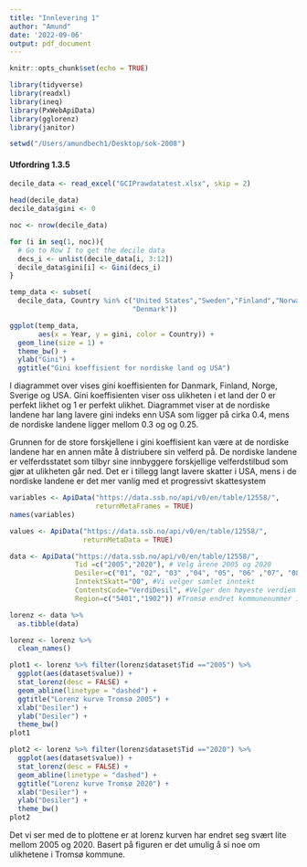 ```yaml
---
title: "Innlevering 1"
author: "Amund"
date: '2022-09-06'
output: pdf_document
---
```


```r
knitr::opts_chunk$set(echo = TRUE)
```


```r
library(tidyverse)
library(readxl) 
library(ineq)
library(PxWebApiData)
library(gglorenz)
library(janitor)

setwd("/Users/amundbech1/Desktop/sok-2008")
```

#### Utfordring 1.3.5

```r
decile_data <- read_excel("GCIPrawdatatest.xlsx", skip = 2)  

head(decile_data) 
decile_data$gini <- 0

noc <- nrow(decile_data)

for (i in seq(1, noc)){
  # Go to Row I to get the decile data
  decs_i <- unlist(decile_data[i, 3:12])
  decile_data$gini[i] <- Gini(decs_i)
}

temp_data <- subset(
  decile_data, Country %in% c("United States","Sweden","Finland","Norway", 
                              "Denmark"))
```

```r
ggplot(temp_data, 
       aes(x = Year, y = gini, color = Country)) +
  geom_line(size = 1) +
  theme_bw() +
  ylab("Gini") +
  ggtitle("Gini koeffisient for nordiske land og USA")
```

I diagrammet over vises gini koeffisienten for Danmark, Finland, Norge, Sverige og USA. Gini koeffisienten viser oss ulikheten i et land der 0 er perfekt likhet og 1 er perfekt ulikhet. Diagrammet viser at de nordiske landene har lang lavere gini indeks enn USA som ligger på cirka 0.4, mens de nordiske landene ligger mellom 0.3 og og 0.25. 

Grunnen for de store forskjellene i gini koeffisient kan være at de nordiske landene har en annen måte å distriubere sin velferd på. De nordiske landene er velferdsstatet som tilbyr sine innbyggere forskjellige velferdstilbud som gjør at ulikheten går ned. Det er i tillegg langt lavere skatter i USA, mens i de nordiske landene er det mer vanlig med et progressivt skattesystem

```r
variables <- ApiData("https://data.ssb.no/api/v0/en/table/12558/", 
                     returnMetaFrames = TRUE)
names(variables)

values <- ApiData("https://data.ssb.no/api/v0/en/table/12558/", 
                  returnMetaData = TRUE)

data <- ApiData("https://data.ssb.no/api/v0/en/table/12558/",
                Tid =c("2005","2020"), # Velg årene 2005 og 2020
                Desiler=c("01", "02", "03" ,"04", "05", "06" ,"07", "08" ,"09", "10"), #Vi velger alle desiler
                InntektSkatt="00", #Vi velger samlet inntekt
                ContentsCode="VerdiDesil", #Velger den høyeste verdien i desilen
                Region=c("5401","1902")) #Tromsø endret kommunenummer i 2020
```


```r
lorenz <- data %>% 
  as.tibble(data)

lorenz <- lorenz %>% 
  clean_names()
```


```r
plot1 <- lorenz %>% filter(lorenz$dataset$Tid =="2005") %>% 
  ggplot(aes(dataset$value)) +
  stat_lorenz(desc = FALSE) +
  geom_abline(linetype = "dashed") +
  ggtitle("Lorenz kurve Tromsø 2005") +  
  xlab("Desiler") +
  ylab("Desiler") +
  theme_bw()
plot1
```

```r
plot2 <- lorenz %>% filter(lorenz$dataset$Tid =="2020") %>% 
  ggplot(aes(dataset$value)) +
  stat_lorenz(desc = FALSE) +
  geom_abline(linetype = "dashed") +
  ggtitle("Lorenz kurve Tromsø 2020") +  
  xlab("Desiler") +
  ylab("Desiler") +
  theme_bw()
plot2
```

Det vi ser med de to plottene er at lorenz kurven har endret seg svært lite mellom 2005 og 2020. Basert på figuren er det umulig å si noe om ulikhetene i Tromsø kommune.

